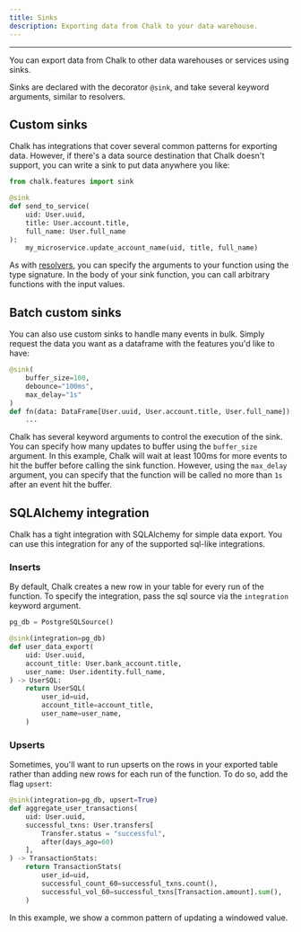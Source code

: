 ```yaml
---
title: Sinks
description: Exporting data from Chalk to your data warehouse.
---
```


---

You can export data from Chalk to other data warehouses or services using sinks.

Sinks are declared with the decorator `@sink`, and take several keyword arguments,
similar to resolvers.

## Custom sinks

Chalk has integrations that cover several common patterns for exporting data.
However, if there's a data source destination that Chalk doesn't support,
you can write a sink to put data anywhere you like:

```py
from chalk.features import sink

@sink
def send_to_service(
    uid: User.uuid,
    title: User.account.title,
    full_name: User.full_name
):
    my_microservice.update_account_name(uid, title, full_name)
```

As with [resolvers](/docs/resolver-overview), you can specify the arguments
to your function using the type signature.
In the body of your sink function, you can call arbitrary functions
with the input values.

## Batch custom sinks

You can also use custom sinks to handle many events in bulk.
Simply request the data you want as a dataframe with the features
you'd like to have:

```py
@sink(
    buffer_size=100,
    debounce="100ms",
    max_delay="1s"
)
def fn(data: DataFrame[User.uuid, User.account.title, User.full_name]):
    ...
```

Chalk has several keyword arguments to control the execution of the sink.
You can specify how many updates to buffer using the `buffer_size` argument.
In this example, Chalk will wait at least 100ms for more events to hit the buffer
before calling the sink function. However, using the `max_delay` argument,
you can specify that the function will be called no more than `1s` after an
event hit the buffer.

## SQLAlchemy integration

Chalk has a tight integration with SQLAlchemy for simple data export.
You can use this integration for any of the supported sql-like integrations.

### Inserts

By default, Chalk creates a new row in your table for every run of the function.
To specify the integration, pass the sql source via the `integration` keyword argument.

```py
pg_db = PostgreSQLSource()

@sink(integration=pg_db)
def user_data_export(
    uid: User.uuid,
    account_title: User.bank_account.title,
    user_name: User.identity.full_name,
) -> UserSQL:
    return UserSQL(
        user_id=uid,
        account_title=account_title,
        user_name=user_name,
    )
```

### Upserts

Sometimes, you'll want to run upserts on the rows in your exported table
rather than adding new rows for each run of the function.
To do so, add the flag `upsert`:

```py
@sink(integration=pg_db, upsert=True)
def aggregate_user_transactions(
    uid: User.uuid,
    successful_txns: User.transfers[
        Transfer.status = "successful",
        after(days_ago=60)
    ],
) -> TransactionStats:
    return TransactionStats(
        user_id=uid,
        successful_count_60=successful_txns.count(),
        successful_vol_60=successful_txns[Transaction.amount].sum(),
    )
```

In this example, we show a common pattern of updating a windowed value.
